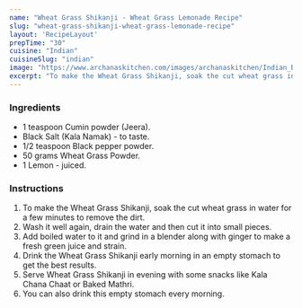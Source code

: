 ---
name: "Wheat Grass Shikanji - Wheat Grass Lemonade Recipe"
slug: "wheat-grass-shikanji-wheat-grass-lemonade-recipe"
layout: 'RecipeLayout'
prepTime: "30"
cuisine: "Indian"
cuisineSlug: "indian"
image: "https://www.archanaskitchen.com/images/archanaskitchen/Indian_Beverages/Wheat_Grass_Shikanji_Juice_Recipe_Lemonade-1.jpg"
excerpt: "To make the Wheat Grass Shikanji, soak the cut wheat grass in water for a few minutes to remove the dirt"
---

### Ingredients

- 1 teaspoon Cumin powder (Jeera).
- Black Salt (Kala Namak) - to taste.
- 1/2 teaspoon Black pepper powder.
- 50 grams Wheat Grass Powder.
- 1 Lemon - juiced.

### Instructions

1. To make the Wheat Grass Shikanji, soak the cut wheat grass in water for a few minutes to remove the dirt.
1. Wash it well again, drain the water and then cut it into small pieces.
1. Add boiled water to it and grind in a blender along with ginger to make a fresh green juice and strain.
1. Drink the Wheat Grass Shikanji early morning in an empty stomach to get the best results.
1. Serve Wheat Grass Shikanji in evening with some snacks like Kala Chana Chaat or Baked Mathri.
1. You can also drink this empty stomach every morning.
